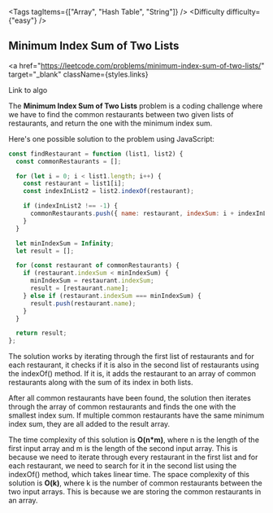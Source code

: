 
<Tags tagItems={["Array", "Hash Table", "String"]} />
<Difficulty difficulty={"easy"} />
## Minimum Index Sum of Two Lists

<a
  href="https://leetcode.com/problems/minimum-index-sum-of-two-lists/"
  target="_blank"
  className={styles.links}
>
  Link to algo
</a>

The **Minimum Index Sum of Two Lists** problem is a coding challenge where we have to find the common restaurants between two given lists of restaurants, and return the one with the minimum index sum.

Here's one possible solution to the problem using JavaScript:

```js
const findRestaurant = function (list1, list2) {
  const commonRestaurants = [];

  for (let i = 0; i < list1.length; i++) {
    const restaurant = list1[i];
    const indexInList2 = list2.indexOf(restaurant);

    if (indexInList2 !== -1) {
      commonRestaurants.push({ name: restaurant, indexSum: i + indexInList2 });
    }
  }

  let minIndexSum = Infinity;
  let result = [];

  for (const restaurant of commonRestaurants) {
    if (restaurant.indexSum < minIndexSum) {
      minIndexSum = restaurant.indexSum;
      result = [restaurant.name];
    } else if (restaurant.indexSum === minIndexSum) {
      result.push(restaurant.name);
    }
  }

  return result;
};
```

The solution works by iterating through the first list of restaurants and for each restaurant, it checks if it is also in the second list of restaurants using the indexOf() method. If it is, it adds the restaurant to an array of common restaurants along with the sum of its index in both lists.

After all common restaurants have been found, the solution then iterates through the array of common restaurants and finds the one with the smallest index sum. If multiple common restaurants have the same minimum index sum, they are all added to the result array.

The time complexity of this solution is **O(n\*m)**, where n is the length of the first input array and m is the length of the second input array. This is because we need to iterate through every restaurant in the first list and for each restaurant, we need to search for it in the second list using the indexOf() method, which takes linear time. The space complexity of this solution is **O(k)**, where k is the number of common restaurants between the two input arrays. This is because we are storing the common restaurants in an array.
